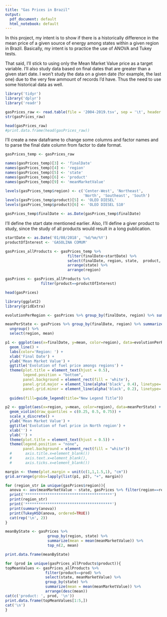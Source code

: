 ```yaml
---
title: "Gas Prices in Brazil"
output:
  pdf_document: default
  html_notebook: default
---
```


In this project, my intent is to show if there is a historically difference in the mean price of a given source of energy among states within a given region in Brazil. Basically, my intent is to practice the use of ANOVA and Tukey tests.

That said, I'll stick to using only the Mean Market Value price as a target variable. I'll also study data based on final dates that are greater than a given start date. I won't study the data on a given date (for example, the last one) due to the very few ammount of records I'd have. Thus the need to use some historical data as well.


```r
library('tidyr')
library('dplyr')
library('readr')
```


```r
gasPrices_raw <- read.table(file = '2004-2019.tsv', sep = '\t', header = TRUE, encoding="UTF-8")
str(gasPrices_raw)
```



```r
head(gasPrices_raw)
#print.data.frame(head(gasPrices_raw))
```

I'll create a new dataframe to change some columns and factor names and to parse the final date column from factor to date format.


```r
gasPrices_temp <- gasPrices_raw

names(gasPrices_temp)[3] <- 'finalDate'
names(gasPrices_temp)[4] <- 'region'
names(gasPrices_temp)[5] <- 'state'
names(gasPrices_temp)[6] <- 'product'
names(gasPrices_temp)[9] <- 'meanMarketValue'

levels(gasPrices_temp$region) <- c('Center-West', 'Northeast',
                                   'North', 'Southeast', 'South')
levels(gasPrices_temp$product)[5] <- 'OLEO DIESEL'
levels(gasPrices_temp$product)[6] <- 'OLEO DIESEL S10'

gasPrices_temp$finalDate <- as.Date(gasPrices_temp$finalDate)
```


I'll define the start date mentioned earlier. Also, I'll define a giver product to study, since the study of all products would result in a long publication.


```r
startDate <- as.Date('01/08/2018', '%d/%m/%Y')
productOfInterest <- 'GASOLINA COMUM'

gasPrices_allProducts <- gasPrices_temp %>% 
                            filter(finalDate>startDate) %>% 
                            select(finalDate, region, state,  product, meanMarketValue) %>% 
                            arrange(state) %>%
                            arrange(region)

gasPrices <- gasPrices_allProducts %>% 
                filter(product==productOfInterest) 

head(gasPrices)
```


```r
library(ggplot2)
library(gridExtra)

evolutionPerRegion <- gasPrices %>% group_by(finalDate, region) %>% summarize(mean = mean(meanMarketValue))

meanPerState <- gasPrices %>% group_by(finalDate, region) %>% summarize(mean = mean(meanMarketValue)) %>%
  ungroup() %>%
  select(region, mean)

```


```r
p1 <- ggplot(aes(x=finalDate, y=mean, color=region), data=evolutionPerRegion) +
  geom_line() + 
  labs(color='Region: ') +
  xlab('Final Date') + 
  ylab('Mean Market Value') + 
  ggtitle('Evolution of fuel price amongs regions') + 
  theme(plot.title = element_text(hjust = 0.5),
        legend.position = "bottom",
        panel.background = element_rect(fill = 'white'),
        panel.grid.major = element_line(alpha('black', 0.4), linetype='dashed', size=.1),
        panel.grid.minor = element_line(alpha('black', 0.2), linetype='dashed', size=.1)) +
  
  guides(fill=guide_legend(title="New Legend Title"))

p2 <- ggplot(aes(x=region, y=mean, color=region), data=meanPerState) +
  geom_violin(draw_quantiles = c(0.25, 0.5, 0.75)) + 
  scale_x_discrete() + 
  ylab('Mean Market Value') + 
  ggtitle('Evolution of fuel price in North region') + 
  xlab('') + 
  ylab('') + 
  theme(plot.title = element_text(hjust = 0.5)) + 
  theme(legend.position = "none",
        panel.background = element_rect(fill = "white"))
  #      axis.title.x=element_blank())
  #      axis.text.x=element_blank(),
  #      axis.ticks.x=element_blank())

margin <- theme(plot.margin = unit(c(1,1,1.5,1), "cm"))
grid.arrange(grobs=lapply(list(p1, p2), "+", margin))


```





```r
for (region_str in unique(gasPrices$region)){
  anova <- aov(meanMarketValue ~ state, gasPrices %>% filter(region==region_str))
  print('***************************************')
  print(region_str)
  print('***************************************')
  print(summary(anova))
  print(TukeyHSD(anova, ordered=TRUE))
  cat(rep('\n', 2))
}
```



```r
meanByState <- gasPrices %>% 
                   group_by(region, state) %>% 
                   summarize(mean = mean(meanMarketValue)) %>%
                   top_n(2, mean)

print.data.frame(meanByState)
```



###############################


```r
for (prod in unique(gasPrices_allProducts$product)){
topMeanValues <- gasPrices_allProducts %>% 
                  filter(product==prod) %>%
                  select(state, meanMarketValue) %>%
                  group_by(state) %>%
                  summarize(mean = mean(meanMarketValue)) %>%
                  arrange(desc(mean))
cat(c('product: ', prod, '\n'))
print.data.frame(topMeanValues[1:5,])
cat('\n')
}

```


















